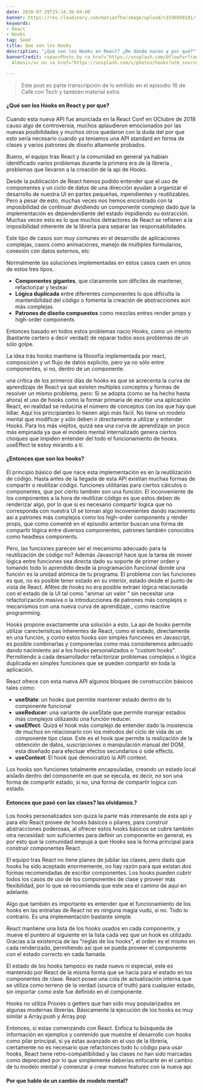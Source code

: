 ```yaml
---
date: 2020-07-29T15:14:38-04:00
banner: https://res.cloudinary.com/matiasfha/image/upload/v1596050181/ferenc-almasi-tvHtIGbbjMo-unsplash_kq9ukw.jpg
keywords:
- React
- Hooks
tag: Seed
title: Que son los Hooks
description: "¿Qué son los Hooks en React? ¿De dónde nacen y por qué?"
bannerCredit: <span>Photo by <a href="https://unsplash.com/@flowforfrank?utm_source=unsplash&amp;utm_medium=referral&amp;utm_content=creditCopyText">Ferenc
  Almasi</a> on <a href="https://unsplash.com/s/photos/hooks?utm_source=unsplash&amp;utm_medium=referral&amp;utm_content=creditCopyText">Unsplash</a></span>

---
```

> Este post es parte transcripción  de lo emitido en el episodio 16 de Café con Tech y también material extra

#### ¿Qué son los Hooks en React y por que?

Cuando esta nueva API fue anunciada en la React Conf en OCtubre de 2018 causo algo de controversia, muchos aplaudieron emocionados por las nuevas posibilidades y muchos otros quedaron con la duda del por que esto sería necesario cuando ya teníamos una API standard en forma de clases y varios patrones de diseño altamente probados.

Bueno, el equipo tras React y la comunidad en general ya habían  identificado varios problemas durante la primera era de la librería , problemas que llevaron a la creación de la api de Hooks.

Desde la publicación de React hemos podido entender que el uso de componentes y un ciclo de datos de una dirección ayudan a organizar el desarrollo de nuestra UI en partes pequeñas, inpendientes y reutilizables. Pero a pesar de esto, muchas veces nos hemos encontrado con la imposibilidad de continuar dividiendo un componente complejo dado que la implementación es dependendiente del estado impidiendo  su extracción. Muchas veces esto es lo que muchos detractores de React se refieren a la imposibilidad inherente de la librería para separar las responsabilidades.

Este tipo de casos son muy comunes en el desarrollo de aplicaciones complejas, casos como animaciones, manejo de múltiples formularios, conexión con datos externos, etc

Normalmente las soluciones implementadas en estos casos caen en unos de estos tres tipos.

* **Componentes gigantes**, que claramente son dificiles de mantener, refactorizar y testear
* **Lógica duplicada** entre diferentes componentes lo que dificulta la mantenibilidad del código o fomenta la creación de abstracciones aún más complejas
* **Patrones de diseño compuestos**  como mezclas entres render props y high-order components

Entonces basado en todos estos problemas nacio Hooks, como un intento (bastante certero a decir verdad) de reparar todos esos problemas de un sólo golpe.

La idea trás hooks mantiene la filosofía implementada por react, composición y un flujo de datos explicito, pero ya no sólo entre componentes, si no, dentro de un componente.

una crítica de los primeros días de hooks es que se acrecenta la curva de aprendizaje de React ya que existen multiples conceptos y formas de resolver un mismo problema, pero: Si se adopta (como se ha hecho hasta ahora) el uso de hooks como la formar primaria de escribir una aplicación React, en realidad se reduciría el número de conceptos con los que hay que lidiar. Aquí los principiantes lo tienen algo más fácil. No tiene un modelo mental que modificar y sólo deben ir directamente a utilizar y entender Hooks.
Para los más viejitos, quizá sea una curva de aprendizaje un poco más empinada ya que el modelo mental internalizado genera ciertos choques que impiden entender del todo el funcionamiento de hooks. useEffect te estoy mirando a ti.

#### ¿Entonces que son los hooks?

El principio básico del que nace esta implementación es en la reutilización de código.
Hasta antes de la llegada de esta API existían muchas formas de compartir o reutilizar código. funciones utilitarias para ciertos cálculos o componentes, que por cierto también son una función.
El inconveniente de los componentes a la hora de reutilizar código es que estos deben de renderizar algo, por lo que si es necesario compartir logica que no corresponda con nuestra UI se tornan algo incovenientes dando nacimiento así a patrones más complejos como los high-order components y render props, que como comenté en el episodio anterior buscan una forma de compartir lógica entre diversos componentes, patrones también conocidos como headless components.

Pero, las funciones parecen ser el mecanismo adecuado para la reutilización de código no? Además Javascript hace que la tarea de mover lógica entre funciones sea directa dado su soporte de primer orden y tomando todo lo aprendido desde la programación funcional donde una función es la unidad atómica de tu programa.
El problema con las funciones es que, no es posible tener estado en su interior, estado desde el punto de vista de React. ANtes de hooks no era posible extraer lógica relacionada con el estado de la UI tal como "animar un valor " sin necesitar una refactorización masiva o la introducciones de patrones más complejos o mecanismos con una nueva curva de aprendizaje., como reactive programming.

Hooks propone exactamente una solución a esto. La api de hooks permite utilizar carecterísitcas inherentes de React, como el estado, directamente en una función, y como estos hooks son simples funciones en Javascript, es posible combinarlas y componerlas como más consideremos adecuado dando nacimiento así a los hooks personalizados o "custom hooks". Permitiendo a cada desarrollador refactorizar problemas complejos o lógica duplicada en simples funciones que se pueden compartir en toda la aplicación.

React ofrece con esta nueva API algunos bloques de construcción básicos tales como:

* **useState**: un hooks que permite mantener estado dentro de tu componente funcional
* **useReducer**: una variante de useState que permite manejar estados más complejos utilizando una función reducer.
* **useEffect**: Quizá el hook más complejo de entender  dado la insistencia de muchos en relacionarlo con los métodos del ciclo de vida de un componente tipo clase. Este es el hook que permite la realización de la obtención de datos, suscripciones o manipulación manual del DOM, esta diseñado para efectuar efectos secundarios o side effects.
* **useContext**: El hook que democratizó la API context.

Los hooks son funciones totalmente encapsuladas, creando un estado local aislado dentro del componente en que se ejecuta, es decir, no son una forma de compartir estado, si no, una forma de compartir logica con estado.

#### Entonces que pasó con las clases? las olvidamos.?

Los hooks personalizados son quizá la parte más interesante de esta api y para ello React provee de hooks básicos o pilares, para construir abstracciones poderosas, al ofrecer estos hooks básicos se cubre también otra necesidad: son suficientes para definir un componente en general, es por esto que la comunidad empuja a que Hooks sea la forma principal para construir componentes React.

El equipo tras React no tiene planes de jubilar las clases, pero dado que hooks ha sido aceptado enormemente, no hay razón para que existan dos formas recomendadas de escribir componentes.
Los hooks pueden cubrir todos los casos de uso de los componentes de clase y proveer más flexibilidad, por lo que se recomienda que este sea el camino de aquí en adelante.

Algo que también es importante es entender que el funcionamiento de los hooks en las entrañas de React no es ninguna magia vudú, si no. Todo lo contrario. Es una implementación bastante simple.

React mantiene una lista de los hooks usados en cada componente, y mueve el puntero al siguiente en la lista cada vez que un hook es utilizado. Gracias a la existencia de las "reglas de los hooks", el orden es el mismo en cada renderizado, permitiendo así que se pueda proveer el componente con el estado correcto en cada llamada.

El estado de los hooks tampoco es nada nuevo ni especial, este es mantenido por React de la misma forma que se hacía para el estado en los componentes de clase. React posee una cola de actualización interna que se utiliza como terreno de la verdad (source of truth) para cualquier estado, sin importar como este fue definido en el componente.

Hooks no utiliza Proxies o getters que han sido muy popularizados en algunas modernas librerías. Básicamente la ejecución de los hooks es muy similar a Array.push y Array.pop

Entonces, si estas comenzando con React. Enfoca tu búsqueda de información en ejemplos y contenido que muestre el desarrollo con hooks como pilar principal, si ya estas avanzado en el uso de la librería, ciertamente no es necesario que refactorices todo tu código para usar hooks, React tiene retro-compatibilidad y las clases no han sido marcadas como deprecated por lo que simplemente deberías enfocarte en el cambio de tu modelo mental y comenzar a crear nuevos features con la nueva api

#### Por que hablo de un cambio de modelo mental?